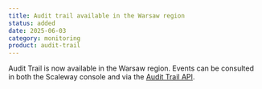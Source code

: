```yaml
---
title: Audit trail available in the Warsaw region
status: added
date: 2025-06-03
category: monitoring
product: audit-trail
---
```


Audit Trail is now available in the Warsaw region. Events can be consulted in both the Scaleway console and via the [Audit Trail API](https://www.scaleway.com/en/developers/api/audit-trail/#path-events-list-events). 
